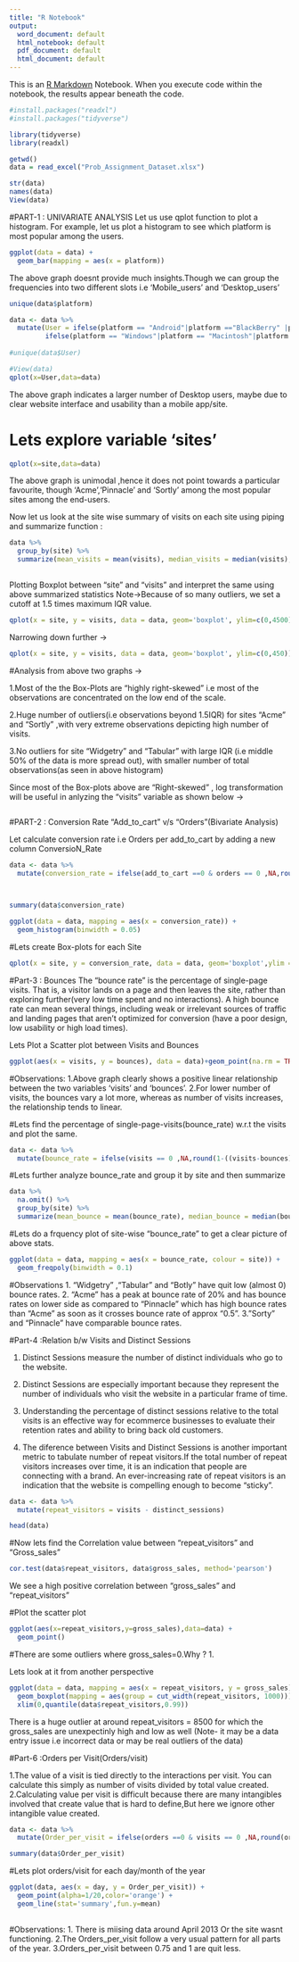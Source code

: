```yaml
---
title: "R Notebook"
output:
  word_document: default
  html_notebook: default
  pdf_document: default
  html_document: default
---
```


This is an [R Markdown](http://rmarkdown.rstudio.com) Notebook. When you execute code within the notebook, the results appear beneath the code. 



```r
#install.packages("readxl")
#install.packages("tidyverse")

```

```r
library(tidyverse)
library(readxl)
```

```r
getwd()
data = read_excel("Prob_Assignment_Dataset.xlsx")
```

```r
str(data)
names(data)
View(data)
```

#PART-1 : UNIVARIATE ANALYSIS
Let us use qplot function to plot a histogram. For example, let us plot a histogram to see 
which platform is most popular among the users.
```r
ggplot(data = data) +
  geom_bar(mapping = aes(x = platform))
```




The above graph doesnt provide much insights.Though we can group the frequencies into two different slots i.e 'Mobile_users' and 'Desktop_users'

```r
unique(data$platform)

```
```r
data <- data %>%
  mutate(User = ifelse(platform == "Android"|platform =="BlackBerry" |platform =="iPad"|platform == "iphone"|platform == "WindowsPhone"|platform == "ios","Mobile",
         ifelse(platform == "Windows"|platform == "Macintosh"|platform == "Linux" |platform == "SymbianOS" |platform =="MacOSX"|platform == "ChromeOS", "Desktop","Others")))
        
#unique(data$User)
```


```r
#View(data)
qplot(x=User,data=data)  
```




The above graph indicates a larger number of Desktop users, maybe due to clear website interface and usability than a mobile app/site.

# Lets explore variable 'sites'
```r
qplot(x=site,data=data)

```





The above graph is unimodal ,hence it does not point towards a particular favourite, though 'Acme','Pinnacle' and 'Sortly' among the most popular sites among the end-users.



Now let us look at the site wise summary of visits on each site using piping and summarize function :
```r
data %>%
  group_by(site) %>%
  summarize(mean_visits = mean(visits), median_visits = median(visits), std_visits = sd(visits), IQR_visits =  IQR(visits))
  
```



Plotting Boxplot between "site" and "visits" and interpret the same using above summarized statistics
Note->Because of so many outliers, we set a cutoff at  1.5 times maximum IQR value.

```r
qplot(x = site, y = visits, data = data, geom='boxplot', ylim=c(0,4500))
```


Narrowing down further ->
```r

qplot(x = site, y = visits, data = data, geom='boxplot', ylim=c(0,450))
```



#Analysis from above two graphs ->

1.Most of the the Box-Plots are "highly right-skewed" i.e most of the observations are concentrated on the low end of the scale.

2.Huge number of outliers(i.e observations beyond 1.5IQR) for sites "Acme" and "Sortly" ,with very extreme observations depicting high number of visits.

3.No outliers for site "Widgetry" and "Tabular" with large IQR (i.e middle 50% of the data is more spread out), with smaller number of total observations(as seen in above histogram) 


Since most of the Box-plots above are "Right-skewed" , log transformation will be useful in anlyzing the "visits" variable as shown below ->
```r

```




#PART-2 : Conversion Rate "Add_to_cart" v/s "Orders"(Bivariate Analysis)

Let calculate conversion rate i.e Orders per add_to_cart by adding a new column ConversioN_Rate
```r
data <- data %>%
  mutate(conversion_rate = ifelse(add_to_cart ==0 & orders == 0 ,NA,round(orders/add_to_cart,2)))

  
```

```r
summary(data$conversion_rate)
```

```r
ggplot(data = data, mapping = aes(x = conversion_rate)) + 
  geom_histogram(binwidth = 0.05)

```



#Lets create Box-plots for each Site
```r
qplot(x = site, y = conversion_rate, data = data, geom='boxplot',ylim = c(0,3))
```



#Part-3 : Bounces
The "bounce rate" is the percentage of single-page visits. That is, a visitor lands on a page and then leaves the site, rather than exploring further(very low time spent and no interactions).
A high bounce rate can mean several things, including weak or irrelevant sources of traffic and landing pages that aren't optimized for conversion (have a poor design, low usability or high load times).



Lets Plot a Scatter plot between Visits and Bounces
```r
ggplot(aes(x = visits, y = bounces), data = data)+geom_point(na.rm = TRUE)
```




#Observations:
1.Above graph clearly shows a positive linear relationship between the two variables 'visits' and 'bounces'.
2.For lower number of visits, the bounces vary a lot more, whereas as number of visits increases, the relationship tends to linear.



#Lets find the percentage of single-page-visits(bounce_rate) w.r.t the visits and plot the same.
```r
data <- data %>%
  mutate(bounce_rate = ifelse(visits == 0 ,NA,round(1-((visits-bounces)/visits),2)))


```

#Lets further analyze bounce_rate and group it by site and then summarize


```r


data %>%
  na.omit() %>%
  group_by(site) %>%
  summarize(mean_bounce = mean(bounce_rate), median_bounce = median(bounce_rate), sd_bounce = sd(bounce_rate))
```


#Lets do a frquency plot of site-wise "bounce_rate" to get a clear picture of above stats.
```r
ggplot(data = data, mapping = aes(x = bounce_rate, colour = site)) +
  geom_freqpoly(binwidth = 0.1)
```



#Observations
1. "Widgetry" ,"Tabular" and "Botly" have quit low (almost 0) bounce rates.
2. "Acme" has a peak at bounce rate of 20% and has bounce rates on lower side as compared     to "Pinnacle" which has high bounce rates than "Acme" as soon as it crosses bounce rate of approx "0.5".
3."Sorty" and "Pinnacle" have comparable bounce rates.


#Part-4 :Relation b/w Visits and Distinct Sessions

1. Distinct Sessions measure the number of distinct individuals who go to the website.
2. Distinct Sessions are especially important because they represent the number of individuals who visit the website in a particular frame of time.
3. Understanding the percentage of distinct sessions relative to the total visits is an effective way for ecommerce businesses to evaluate their retention rates and ability to bring back old customers.

4. The diference between Visits and Distinct Sessions is another important metric to tabulate number of repeat visitors.If the total number of repeat visitors increases over time, it is an indication that people are connecting with a brand. An ever-increasing rate of repeat visitors is an indication that the website is compelling enough to become "sticky".

```r
data <- data %>%
  mutate(repeat_visitors = visits - distinct_sessions)
```
```r
head(data)
```

#Now lets find the Correlation value between "repeat_visitors" and "Gross_sales"

```r
cor.test(data$repeat_visitors, data$gross_sales, method='pearson')
```


We see a high positive correlation between "gross_sales" and "repeat_visitors" 

#Plot the scatter plot 
```r
ggplot(aes(x=repeat_visitors,y=gross_sales),data=data) + 
  geom_point()
```



#There are some outliers where gross_sales=0.Why ?
1.

Lets look at it from another perspective
```r
ggplot(data = data, mapping = aes(x = repeat_visitors, y = gross_sales)) + 
  geom_boxplot(mapping = aes(group = cut_width(repeat_visitors, 1000))) +
  xlim(0,quantile(data$repeat_visitors,0.99)) 
```

There is a huge outlier at around repeat_visitors = 8500 for which the gross_sales are unexpectinly high and low as well (Note- it may be a data entry issue i.e incorrect data or may be real outliers of the data) 

#Part-6 :Orders per Visit(Orders/visit) 

1.The value of a visit is tied directly to the interactions per visit. You can calculate this simply as number of visits divided by total value created.
2.Calculating value per visit is difficult because there are many intangibles involved that create value that is hard to define,But here we ignore other intangible value created.

```r

data <- data %>%
  mutate(Order_per_visit = ifelse(orders ==0 & visits == 0 ,NA,round(orders/visits,2)))
```
```r
summary(data$Order_per_visit)

```

#Lets plot orders/visit for each day/month of the year

```r
ggplot(data, aes(x = day, y = Order_per_visit)) +
  geom_point(alpha=1/20,color='orange') +
  geom_line(stat='summary',fun.y=mean)
  
```

#Observations:
1. There is miising data around April 2013 Or the site wasnt functioning.
2.The Orders_per_visit follow a very usual pattern for all parts of the year.
3.Orders_per_visit between 0.75 and 1 are quit less.

